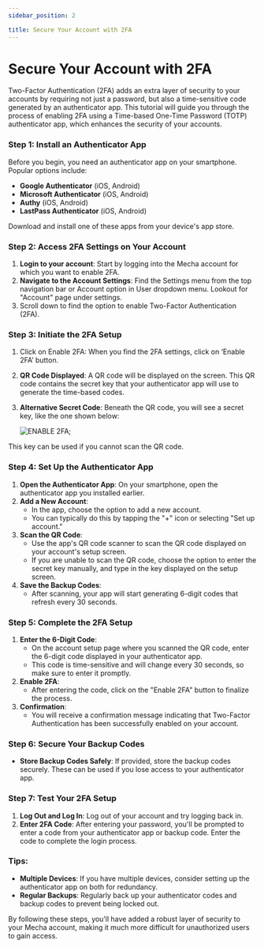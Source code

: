 ```yaml
---
sidebar_position: 2

title: Secure Your Account with 2FA
---
```


# Secure Your Account with 2FA

Two-Factor Authentication (2FA) adds an extra layer of security to your accounts by requiring not just a password, but also a time-sensitive code generated by an authenticator app. This tutorial will guide you through the process of enabling 2FA using a Time-based One-Time Password (TOTP) authenticator app, which enhances the security of your accounts.

### Step 1: Install an Authenticator App

Before you begin, you need an authenticator app on your smartphone. Popular options include:

- **Google Authenticator** (iOS, Android)
- **Microsoft Authenticator** (iOS, Android)
- **Authy** (iOS, Android)
- **LastPass Authenticator** (iOS, Android)

Download and install one of these apps from your device's app store.

### Step 2: Access 2FA Settings on Your Account

1. **Login to your account**: Start by logging into the Mecha account for which you want to enable 2FA.
2. **Navigate to the Account Settings**: Find the Settings menu from the top navigation bar or Account option in User dropdown menu. Lookout for "Account" page under settings.
3. Scroll down to find the option to enable Two-Factor Authentication (2FA).

### Step 3: Initiate the 2FA Setup

1. Click on Enable 2FA: When you find the 2FA settings, click on ‘Enable 2FA’ button.
2. **QR Code Displayed**: A QR code will be displayed on the screen. This QR code contains the secret key that your authenticator app will use to generate the time-based codes.
3. **Alternative Secret Code**: Beneath the QR code, you will see a secret key, like the one shown below:

    <img src={enable2FAUrl} alt="ENABLE 2FA" />;

This key can be used if you cannot scan the QR code.

### Step 4: Set Up the Authenticator App

1. **Open the Authenticator App**: On your smartphone, open the authenticator app you installed earlier.
2. **Add a New Account**:
    - In the app, choose the option to add a new account.
    - You can typically do this by tapping the "+" icon or selecting "Set up account."
3. **Scan the QR Code**:
    - Use the app's QR code scanner to scan the QR code displayed on your account's setup screen.
    - If you are unable to scan the QR code, choose the option to enter the secret key manually, and type in the key displayed on the setup screen.
4. **Save the Backup Codes**:
    - After scanning, your app will start generating 6-digit codes that refresh every 30 seconds.

### Step 5: Complete the 2FA Setup

1. **Enter the 6-Digit Code**:
    - On the account setup page where you scanned the QR code, enter the 6-digit code displayed in your authenticator app.
    - This code is time-sensitive and will change every 30 seconds, so make sure to enter it promptly.
2. **Enable 2FA**:
    - After entering the code, click on the "Enable 2FA" button to finalize the process.
3. **Confirmation**:
    - You will receive a confirmation message indicating that Two-Factor Authentication has been successfully enabled on your account.

### Step 6: Secure Your Backup Codes

- **Store Backup Codes Safely**: If provided, store the backup codes securely. These can be used if you lose access to your authenticator app.

### Step 7: Test Your 2FA Setup

1. **Log Out and Log In**: Log out of your account and try logging back in.
2. **Enter 2FA Code**: After entering your password, you'll be prompted to enter a code from your authenticator app or backup code. Enter the code to complete the login process.

### Tips:

- **Multiple Devices**: If you have multiple devices, consider setting up the authenticator app on both for redundancy.
- **Regular Backups**: Regularly back up your authenticator codes and backup codes to prevent being locked out.

By following these steps, you’ll have added a robust layer of security to your Mecha account, making it much more difficult for unauthorized users to gain access.